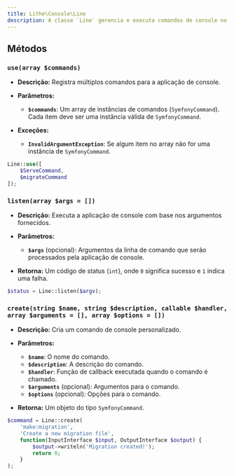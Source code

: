 ```yaml
---
title: Lithe\Console\Line
description: A classe `Line` gerencia e executa comandos de console no Lithe, integrando-se com o Symfony Console. Ela permite registrar, criar e executar comandos personalizados de maneira eficiente.
---
```


## Métodos

### `use(array $commands)`

- **Descrição:** Registra múltiplos comandos para a aplicação de console.

- **Parâmetros:**

    - **`$commands`**: Um array de instâncias de comandos (`SymfonyCommand`). Cada item deve ser uma instância válida de `SymfonyCommand`.

- **Exceções:**

    - **`InvalidArgumentException`**: Se algum item no array não for uma instância de `SymfonyCommand`.

```php
Line::use([
    $ServeCommand,
    $migrateCommand
]);
```

### `listen(array $args = [])`

- **Descrição:** Executa a aplicação de console com base nos argumentos fornecidos.

- **Parâmetros:**

    - **`$args`** (opcional): Argumentos da linha de comando que serão processados pela aplicação de console.

- **Retorna:** Um código de status (`int`), onde `0` significa sucesso e `1` indica uma falha.

```php
$status = Line::listen($argv);
```

### `create(string $name, string $description, callable $handler, array $arguments = [], array $options = [])`

- **Descrição:** Cria um comando de console personalizado.

- **Parâmetros:**

    - **`$name`**: O nome do comando.
    - **`$description`**: A descrição do comando.
    - **`$handler`**: Função de callback executada quando o comando é chamado.
    - **`$arguments`** (opcional): Argumentos para o comando.
    - **`$options`** (opcional): Opções para o comando.

- **Retorna:** Um objeto do tipo `SymfonyCommand`.

```php
$command = Line::create(
    'make:migration',
    'Create a new migration file',
    function(InputInterface $input, OutputInterface $output) {
        $output->writeln('Migration created!');
        return 0;
    }
);
```
